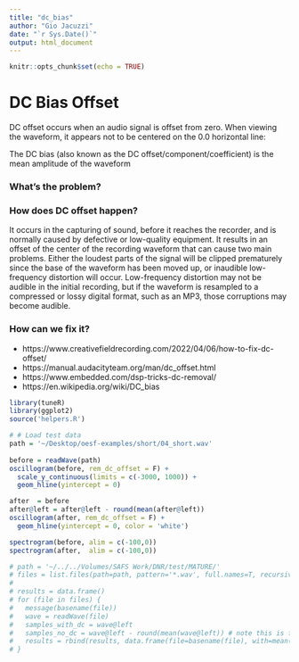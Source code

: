 ```yaml
---
title: "dc_bias"
author: "Gio Jacuzzi"
date: "`r Sys.Date()`"
output: html_document
---
```


```r
knitr::opts_chunk$set(echo = TRUE)
```

# DC Bias Offset

DC offset occurs when an audio signal is offset from zero. When viewing the waveform, it appears not to be centered on the 0.0 horizontal line:

The DC bias (also known as the DC offset/component/coefficient) is the mean amplitude of the waveform

### What's the problem?

### How does DC offset happen?

It occurs in the capturing of sound, before it reaches the recorder, and is normally caused by defective or low-quality equipment. It results in an offset of the center of the recording waveform that can cause two main problems. Either the loudest parts of the signal will be clipped prematurely since the base of the waveform has been moved up, or inaudible low-frequency distortion will occur. Low-frequency distortion may not be audible in the initial recording, but if the waveform is resampled to a compressed or lossy digital format, such as an MP3, those corruptions may become audible.

### How can we fix it?

- https://www.creativefieldrecording.com/2022/04/06/how-to-fix-dc-offset/
- https://manual.audacityteam.org/man/dc_offset.html
- https://www.embedded.com/dsp-tricks-dc-removal/
- https://en.wikipedia.org/wiki/DC_bias

```r
library(tuneR)
library(ggplot2)
source('helpers.R')

# # Load test data
path = '~/Desktop/oesf-examples/short/04_short.wav'
 
before = readWave(path)
oscillogram(before, rem_dc_offset = F) +
  scale_y_continuous(limits = c(-3000, 1000)) +
  geom_hline(yintercept = 0)

after  = before
after@left = after@left - round(mean(after@left))
oscillogram(after, rem_dc_offset = F) +
  geom_hline(yintercept = 0, color = 'white')

spectrogram(before, alim = c(-100,0))
spectrogram(after,  alim = c(-100,0))

# path = '~/../../Volumes/SAFS Work/DNR/test/MATURE/'
# files = list.files(path=path, pattern='*.wav', full.names=T, recursive=F)
# 
# results = data.frame()
# for (file in files) {
#   message(basename(file))
#   wave = readWave(file)
#   samples_with_dc = wave@left
#   samples_no_dc = wave@left - round(mean(wave@left)) # note this is for integer
#   results = rbind(results, data.frame(file=basename(file), with=mean(samples_with_dc), wihtout=mean(samples_no_dc)))
# }
```

